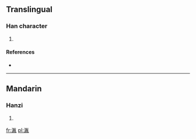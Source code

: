 ==Translingual==

===Han character===
{{Han char|rn=85|rad=水|as=09|sn=12|four=3211<sub>0</sub>|canj=水中女山 (ELVU)}}

# {{defn|Han|sort=水09}}

====References====
* {{Han ref|kx=0637.150|dkj=17845|hdz=31683.070|uh=6E5A|ud=28250|bh=DA57|bd=55895}}

----

==Mandarin==

===Hanzi===
{{cmn-hanzi|pin=[[yìn]] ([[yin4]])|wg=yin<sup>4</sup>}}

# {{defn|Mandarin|sort=水09}}

[[fr:湚]]
[[pl:湚]]